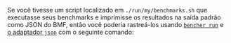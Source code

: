 
Se você tivesse um script localizado em `./run/my/benchmarks.sh` que executasse seus benchmarks
e imprimisse os resultados na saída padrão como JSON do BMF,
então você poderia rastreá-los usando
<code><a href="/pt/docs/explanation/bencher-run/">bencher run</a></code>
e [o adaptador `json`][json adapter]
com o seguinte comando:

<RunCmdExample />

[json adapter]: /pt/docs/explanation/adapters/#-json